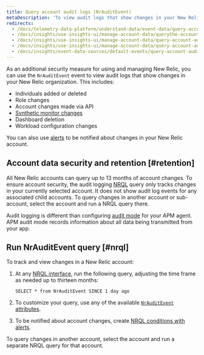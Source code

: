 ```yaml
---
title: Query account audit logs (NrAuditEvent)
metaDescription: 'To view audit logs that show changes in your New Relic account for a selected time frame, query the NrAuditLog event.'
redirects:
  - /docs/telemetry-data-platform/understand-data/event-data/query-account-audit-logs-nrauditevent
  - /docs/insights/use-insights-ui/manage-account-data/querythe-account-audit-logs-auditevent
  - /docs/insights/use-insights-ui/manage-account-data/query-account-audit-logs-auditevent
  - /docs/insights/use-insights-ui/manage-account-data/query-account-audit-logs-nrauditevent
  - /docs/insights/event-data-sources/default-events/query-account-audit-logs-nrauditevent
---
```


As an additional security measure for using and managing New Relic, you can use the `NrAuditEvent` event to view audit logs that show changes in your New Relic organization. This includes:

* Individuals added or deleted
* Role changes
* Account changes made via API
* [Synthetic monitor changes](/docs/synthetics/new-relic-synthetics/administration/audit-synthetics-account-changes)
* Dashboard deletion
* Workload configuration changes

You can also use [alerts](/docs/alerts/new-relic-alerts/getting-started/alerting-new-relic) to be notified about changes in your New Relic account.

## Account data security and retention [#retention]

All New Relic accounts can query up to 13 months of account changes. To ensure account security, the audit logging [NRQL](/docs/insights/nrql-new-relic-query-language/using-nrql/introduction-nrql) query only tracks changes in your currently selected account. It does not show audit log events for any associated child accounts. To query changes in another account or sub-account, select the account and run a NRQL query there.

Audit logging is different than configuring [audit mode](/docs/agents/manage-apm-agents/configuration/log-audit-all-data-your-new-relic-agent-transmits) for your APM agent. APM audit mode records information about all data being transmitted from your app.

## Run NrAuditEvent query [#nrql]

To track and view changes in a New Relic account:

1. At any [NRQL interface](/docs/query-data/nrql-new-relic-query-language/getting-started/introduction-nrql#where), run the following query, adjusting the time frame as needed up to thirteen months:

   ```
   SELECT * from NrAuditEvent SINCE 1 day ago
   ```
2. To customize your query, use any of the available [`NrAuditEvent` attributes](/attribute-dictionary/?event=NrAuditEvent).
3. To be notified about account changes, create [NRQL conditions with alerts](/docs/alerts/new-relic-alerts/defining-conditions/create-alert-conditions-nrql-queries).

To query changes in another account, select the account and run a separate NRQL query for that account.
